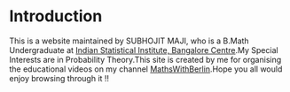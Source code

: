 # Introduction

This is a website maintained by SUBHOJIT MAJI, who is a B.Math Undergraduate at [Indian Statistical Institute, Bangalore Centre](https://www.isibang.ac.in/).My Special Interests are in Probability Theory.This site is created by me for organising the educational videos on my channel [MathsWithBerlin](https://www.youtube.com/@MathsWithBerlin/featured).Hope you all would enjoy browsing through it !!